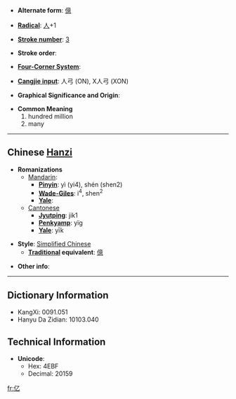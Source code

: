 * '''Alternate form''': [[億]]

* '''[[Wiktionary:Chinese radical index|Radical]]''': [[Wiktionary:Chinese radical index 人|人]]+1

* '''[[Wiktionary:Chinese total strokes index|Stroke number]]''': [[Wiktionary:Chinese total strokes index 3|3]]

* '''Stroke order''': 

* '''[[Wiktionary:Chinese four corner index|Four-Corner System]]''': 

* '''[[Wiktionary:Chinese Cangjie index|Cangjie input]]''': 人弓 (ON), X人弓 (XON)

* '''Graphical Significance and Origin''': 

* '''Common Meaning'''
*#hundred million
*# many


----

== Chinese [[Hanzi]] ==

* '''Romanizations'''
** [[Mandarin]]:
*** '''[[Pinyin]]''': yì (yi4), shén (shen2)
*** '''[[Wade-Giles]]''': i<sup>4</sup>, shen<sup>2</sup>
*** '''[[Yale]]''': 
**[[Cantonese]]
***'''[[Jyutping]]''': jik1
***'''[[Penkyamp]]''': yïg
***'''[[Yale]]''': yīk

* '''Style''': [[Simplified Chinese]] 
** '''[[Traditional Chinese|Traditional]] equivalent''': [[億]]

* '''Other info''': 

----

== Dictionary Information ==

* KangXi: 0091.051
* Hanyu Da Zidian: 10103.040

== Technical Information ==

* '''Unicode''':
** Hex: 4EBF
** Decimal: 20159

[[fr:亿]]